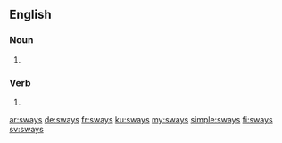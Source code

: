 ==English==

===Noun===
{{head|en|plural}}

# {{plural of|sway|lang=en}}

===Verb===
{{head|en|verb form}}

# {{en-third-person singular of|sway}}

[[ar:sways]]
[[de:sways]]
[[fr:sways]]
[[ku:sways]]
[[my:sways]]
[[simple:sways]]
[[fi:sways]]
[[sv:sways]]